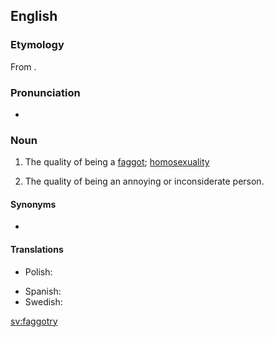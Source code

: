 ==English==

===Etymology===
From {{suffix|faggot|ry|lang=en}}.

===Pronunciation===
* {{IPA|/ˈfæɡətɹi/|lang=en}}

===Noun===
{{en-noun|~|faggotries}}

# {{label|en|pejorative|slang}} The quality of being a [[faggot]]; [[homosexuality]]
# {{label|en|pejorative|slang}} The quality of being an annoying or inconsiderate person.

====Synonyms====
* {{l|en|gayness}}

====Translations====
{{trans-top|the quality of being a faggot}}
* Polish: {{t+|pl|pedalstwo|n}}
{{trans-mid}}
* Spanish: {{t|es|mariconería|f}}
* Swedish: {{t+|sv|bögeri|n}}
{{trans-bottom}}

[[sv:faggotry]]